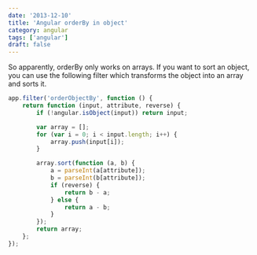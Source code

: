 ```yaml
---
date: '2013-12-10'
title: 'Angular orderBy in object'
category: angular
tags: ['angular']
draft: false
---
```


So apparently, orderBy only works on arrays. If you want to sort an object, you can use the following filter which transforms the object into an array and sorts it.

```javascript
app.filter('orderObjectBy', function () {
    return function (input, attribute, reverse) {
        if (!angular.isObject(input)) return input;

        var array = [];
        for (var i = 0; i < input.length; i++) {
            array.push(input[i]);
        }

        array.sort(function (a, b) {
            a = parseInt(a[attribute]);
            b = parseInt(b[attribute]);
            if (reverse) {
                return b - a;
            } else {
                return a - b;
            }
        });
        return array;
    };
});
```
